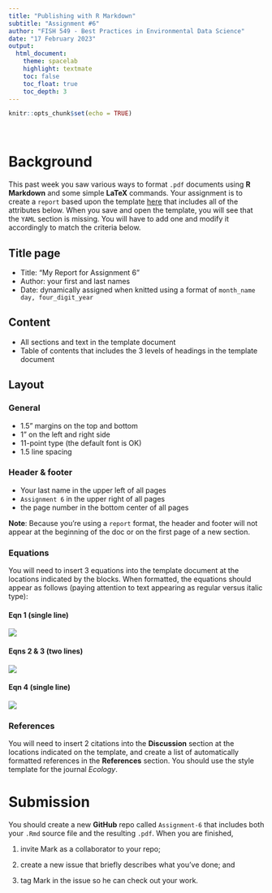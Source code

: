```yaml
---
title: "Publishing with R Markdown"
subtitle: "Assignment #6"
author: "FISH 549 - Best Practices in Environmental Data Science"
date: "17 February 2023"
output:
  html_document:
    theme: spacelab
    highlight: textmate
    toc: false
    toc_float: true
    toc_depth: 3
---
```


```r
knitr::opts_chunk$set(echo = TRUE)
```

<br>

# Background

This past week you saw various ways to format `.pdf` documents using **R Markdown** and some simple **LaTeX** commands. Your assignment is to create a `report` based upon the template [here](hw_06_template.Rmd) that includes all of the attributes below. When you save and open the template, you will see that the `YAML` section is missing. You will have to add one and modify it accordingly to match the criteria below.

## Title page

* Title: "My Report for Assignment 6"  
* Author: your first and last names
* Date: dynamically assigned when knitted using a format of `month_name day, four_digit_year`

## Content

* All sections and text in the template document  
* Table of contents that includes the 3 levels of headings in the template document

## Layout

### General

* 1.5" margins on the top and bottom  
* 1" on the left and right side  
* 11-point type (the default font is OK)
* 1.5 line spacing

### Header & footer

* Your last name in the upper left of all pages  
* `Assignment 6` in the upper right of all pages
* the page number in the bottom center of all pages

**Note**: Because you're using a `report` format, the header and footer will not appear at the beginning of the doc or on the first page of a new section.

### Equations

You will need to insert 3 equations into the template document at the locations indicated by the blocks. When formatted, the equations should appear as follows (paying attention to text appearing as regular versus italic type):

#### Eqn 1 (single line)

![](images/eqn_1.png)  

#### Eqns 2 & 3 (two lines)

![](images/eqn_23.png)  

#### Eqn 4 (single line)

![](images/eqn_4.png)  

### References

You will need to insert 2 citations into the **Discussion** section at the locations indicated on the template, and create a list of automatically formatted references in the **References** section. You should use the style template for the journal *Ecology*.


# Submission

You should create a new **GitHub** repo called `Assignment-6` that includes both your `.Rmd` source file and the resulting `.pdf`. When you are finished,

1) invite Mark as a collaborator to your repo;

2) create a new issue that briefly describes what you've done; and 

3) tag Mark in the issue so he can check out your work.
